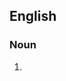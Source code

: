 {{also|alarm clock}}

==English==

===Noun===
{{head|en|misspelling}}

# {{misspelling of|alarm clock|lang=en}}
